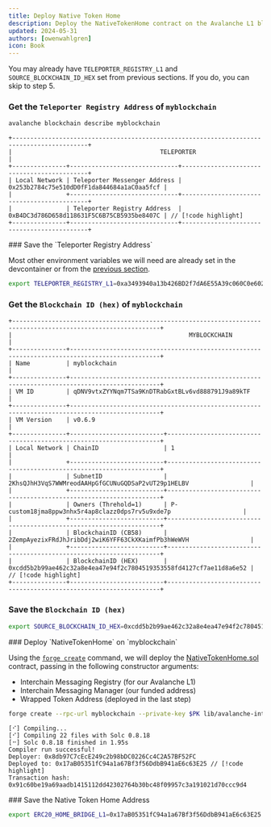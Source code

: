 ```yaml
---
title: Deploy Native Token Home
description: Deploy the NativeTokenHome contract on the Avalanche L1 blockchain.
updated: 2024-05-31
authors: [owenwahlgren]
icon: Book
---
```


<Callout>You may already have `TELEPORTER_REGISTRY_L1` and `SOURCE_BLOCKCHAIN_ID_HEX` set from previous sections. If you do, you can skip to step 5.</Callout>
<Steps>
<Step>
### Get the `Teleporter Registry Address` of `myblockchain`

```bash
avalanche blockchain describe myblockchain
```

```
+-------------------------------------------------------------------------------------------+
|                                         TELEPORTER                                        |
+---------------+------------------------------+--------------------------------------------+
| Local Network | Teleporter Messenger Address | 0x253b2784c75e510dD0fF1da844684a1aC0aa5fcf |
|               +------------------------------+--------------------------------------------+
|               | Teleporter Registry Address  | 0xB4DC3d786D658d118631F5C6B75CB5935be8407C | // [!code highlight]
+---------------+------------------------------+--------------------------------------------+
```
</Step>
<Step>
### Save the `Teleporter Registry Address`

Most other environment variables we will need are already set in the devcontainer or from the [previous section](/course/interchain-token-transfer/06-erc-20-to-erc-20-bridge/01-erc-20-to-erc-20-bridge).
```bash
export TELEPORTER_REGISTRY_L1=0xa3493940a13b426BD2f7dA6E55A39c060C0e6020
```
</Step>
<Step>

### Get the `Blockchain ID (hex)` of `myblockchain`


```
+---------------------------------------------------------------------------------------------------------------+
|                                                 MYBLOCKCHAIN                                                  |
+---------------+-----------------------------------------------------------------------------------------------+
| Name          | myblockchain                                                                                  |
+---------------+-----------------------------------------------------------------------------------------------+
| VM ID         | qDNV9vtxZYYNqm7TSa9KnDTRabGxtBLv6vd888791J9a89kTF                                             |
+---------------+-----------------------------------------------------------------------------------------------+
| VM Version    | v0.6.9                                                                                        |
+---------------+--------------------------+--------------------------------------------------------------------+
| Local Network | ChainID                  | 1                                                                  |
|               +--------------------------+--------------------------------------------------------------------+
|               | SubnetID                 | 2KhsQJhH3VqS7WWMreodAAHpGfGCUNuGQDSaP2vUT29p1HELBV                 |
|               +--------------------------+--------------------------------------------------------------------+
|               | Owners (Threhold=1)      | P-custom18jma8ppw3nhx5r4ap8clazz0dps7rv5u9xde7p                    |
|               +--------------------------+--------------------------------------------------------------------+
|               | BlockchainID (CB58)      | 2ZempAyezixFRdJhJribDdj2wiK6YFF63CkXKaimfPb3hWeWVH                 |
|               +--------------------------+--------------------------------------------------------------------+
|               | BlockchainID (HEX)       | 0xcdd5b2b99ae462c32a8e4ea47e94f2c7804519353558fd4127cf7ae11d8a6e52 | // [!code highlight]
+---------------+--------------------------+--------------------------------------------------------------------+

```
</Step>
<Step>

### Save the `Blockchain ID (hex)`

```bash
export SOURCE_BLOCKCHAIN_ID_HEX=0xcdd5b2b99ae462c32a8e4ea47e94f2c7804519353558fd4127cf7ae11d8a6e52
```

</Step>
<Step>
### Deploy `NativeTokenHome` on `myblockchain`

Using the [`forge create`](https://book.getfoundry.sh/reference/forge/forge-create) command, we will deploy the [NativeTokenHome.sol](https://github.com/ava-labs/avalanche-interchain-token-transfer/blob/main/contracts/src/TokenHome/NativeTokenHome.sol) contract, passing in the following constructor arguments:

- Interchain Messaging Registry (for our Avalanche L1)
- Interchain Messaging Manager (our funded address)
- Wrapped Token Address (deployed in the last step)

```bash
forge create --rpc-url myblockchain --private-key $PK lib/avalanche-interchain-token-transfer/contracts/src/TokenHome/NativeTokenHome.sol:NativeTokenHome --constructor-args $TELEPORTER_REGISTRY_L1 $FUNDED_ADDRESS $WRAPPED_ERC20_L1
```
```
[⠊] Compiling...
[⠊] Compiling 22 files with Solc 0.8.18
[⠒] Solc 0.8.18 finished in 1.95s
Compiler run successful!
Deployer: 0x8db97C7cEcE249c2b98bDC0226Cc4C2A57BF52FC
Deployed to: 0x17aB05351fC94a1a67Bf3f56DdbB941aE6c63E25 // [!code highlight]
Transaction hash: 0x91c60be19a69aadb1415112dd42302764b30bc48f09957c3a191021d70ccc9d4
```
</Step>
<Step>
### Save the Native Token Home Address

```bash 
export ERC20_HOME_BRIDGE_L1=0x17aB05351fC94a1a67Bf3f56DdbB941aE6c63E25
```
</Step>
</Steps>